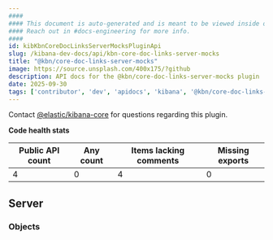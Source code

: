 ```yaml
---
####
#### This document is auto-generated and is meant to be viewed inside our experimental, new docs system.
#### Reach out in #docs-engineering for more info.
####
id: kibKbnCoreDocLinksServerMocksPluginApi
slug: /kibana-dev-docs/api/kbn-core-doc-links-server-mocks
title: "@kbn/core-doc-links-server-mocks"
image: https://source.unsplash.com/400x175/?github
description: API docs for the @kbn/core-doc-links-server-mocks plugin
date: 2025-09-30
tags: ['contributor', 'dev', 'apidocs', 'kibana', '@kbn/core-doc-links-server-mocks']
---
```




Contact [@elastic/kibana-core](https://github.com/orgs/elastic/teams/kibana-core) for questions regarding this plugin.

**Code health stats**

| Public API count  | Any count | Items lacking comments | Missing exports |
|-------------------|-----------|------------------------|-----------------|
| 4 | 0 | 4 | 0 |

## Server

### Objects
<DocDefinitionList data={kbnCoreDocLinksServerMocksObj.server.objects}/>

